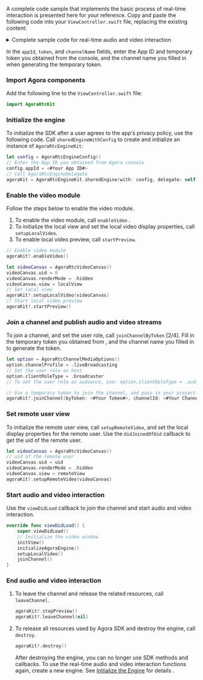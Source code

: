 <PlatformWrapper platform="ios">

A complete code sample that implements the basic process of real-time interaction is presented here for your reference. Copy and paste the following code into your `ViewController.swift` file, replacing the existing content:

<details>
<summary>Complete sample code for real-time audio and video interaction</summary>

```swift
import UIKit
import AgoraRtcKit

class ViewController: UIViewController{
    // Define localView variable
    var localView: UIView!
    // Define remoteView variable
    var remoteView: UIView!
    // Define agoraKit
    var agoraKit: AgoraRtcEngineKit!

    // Set the video window layout
    override func viewDidLayoutSubviews(){
        super.viewDidLayoutSubviews()
        remoteView.frame = self.view.bounds
        localView.frame = CGRect(x: self.view.bounds.width - 135, y: 30, width: 135, height: 240)
    }

    func initView(){
        // Initialize the remote video window
        remoteView = UIView()
        self.view.addSubview(remoteView)
        // Initialize the local video window
        localView = UIView()
        self.view.addSubview(localView)
    }
    
    func initializeAgoraEngine(){
        let config = AgoraRtcEngineConfig()
        // Enter your App ID here
        config.appId = <#Your App ID#>
        // Call AgoraRtcEngineDelegate
        agoraKit = AgoraRtcEngineKit.sharedEngine(with: config, delegate: self)
    }
    
    func setupLocalVideo(){
        // Enable video module
        agoraKit?.enableVideo()
        // Start local preview
        agoraKit?.startPreview()
        let videoCanvas = AgoraRtcVideoCanvas()
        videoCanvas.uid = 0
        videoCanvas.renderMode = .hidden
        videoCanvas.view = localView
        // Set local view
        agoraKit?.setupLocalVideo(videoCanvas)
    }
    
    func joinChannel(){
        let option = AgoraRtcChannelMediaOptions()
        // In the video call scenario, set the channel scenario to liveBroadcasting
        option.channelProfile = .liveBroadcasting
        // Set the user role as host
        option.clientRoleType = .broadcaster
        // Use a temporary token to join the channel 
        // Pass in your project's token and channel name here.
        agoraKit?.joinChannel(byToken: <#Your Token#>, channelId: <#Your Channel Name#>, uid: 0, mediaOptions: option)
    }

    override func viewDidLoad() {
        super.viewDidLoad()
        // After loading the view, you can make other settings
        // Initialize the video window
        initView()
        initializeAgoraEngine()
        setupLocalVideo()
        joinChannel()
    }
    
    func leaveChannel() {
        agoraKit?.stopPreview()
        agoraKit?.leaveChannel(nil)
        agoraKit?.destroy()
    }
}

extension ViewController: AgoraRtcEngineDelegate{
    func rtcEngine(_ engine: AgoraRtcEngineKit, didJoinedOfUid uid: UInt, elapsed: Int){
        let videoCanvas = AgoraRtcVideoCanvas()
        videoCanvas.uid = uid
        videoCanvas.renderMode = .hidden
        videoCanvas.view = remoteView
        agoraKit?.setupRemoteVideo(videoCanvas)
   }
}
```
</details>

<Admonition type="info" title="Information"> In the `appId`, `token`, and `channelName` fields, enter the App ID and temporary token you obtained from the console, and the channel name you filled in when generating the temporary token.</Admonition>

### Import Agora components

Add the following line to the `ViewController.swift` file:

```swift
import AgoraRtcKit
```

### Initialize the engine

To initialize the SDK after a user agrees to the app's privacy policy, use the following code. Call `sharedEngineWithConfig` to create and initialize an instance of `AgoraRtcEngineKit`:

```swift
let config = AgoraRtcEngineConfig()
// Enter the App ID you obtained from Agora console
config.appId = <#Your App ID#>
// Call AgoraRtcEngineDelegate
agoraKit = AgoraRtcEngineKit.sharedEngine(with: config, delegate: self)
```

### Enable the video module

Follow the steps below to enable the video module.

1. To enable the video module, call `enableVideo` .
1. To initialize the local view and set the local video display properties, call `setupLocalVideo`.
1. To enable local video preview, call `startPreview`.

```swift
// Enable video module
agoraKit?.enableVideo()

let videoCanvas = AgoraRtcVideoCanvas()
videoCanvas.uid = 0
videoCanvas.renderMode = .hidden
videoCanvas.view = localView
// Set local view
agoraKit?.setupLocalVideo(videoCanvas)
// Start local video preview
agoraKit?.startPreview()
```

### Join a channel and publish audio and video streams

To join a channel, and set the user role, call `joinChannelByToken` [2/4]. Fill in the temporary token you obtained from <Vg k="CONSOLE"/>, and the channel name you filled in to generate the token.

```swift
let option = AgoraRtcChannelMediaOptions()
option.channelProfile = .liveBroadcasting
// Set the user role as host
option.clientRoleType = .broadcaster
// To set the user role as audience, use: option.clientRoleType = .audience

// Use a temporary token to join the channel, and pass in your project's token and channel name here.
agoraKit?.joinChannel(byToken: <#Your Token#>, channelId: <#Your Channel Name#>, uid: 0, mediaOptions: option)
```

### Set remote user view
To initialize the remote user view, call `setupRemoteVideo`, and set the local display properties for the remote user. Use the `didJoinedOfUid` callback to get the uid of the remote user.

```swift
let videoCanvas = AgoraRtcVideoCanvas()
// uid of the remote user
videoCanvas.uid = uid
videoCanvas.renderMode = .hidden
videoCanvas.view = remoteView
agoraKit?.setupRemoteVideo(videoCanvas)
```

### Start audio and video interaction
Use the `viewDidLoad` callback to join the channel and start audio and video interaction.

```swift
override func viewDidLoad() {
    super.viewDidLoad()
    // Initialize the video window
    initView()
    initializeAgoraEngine()
    setupLocalVideo()
    joinChannel()
}
```

### End audio and video interaction

1. To leave the channel and release the related resources, call `leaveChannel`.

    ```swift
    agoraKit?.stopPreview()
    agoraKit?.leaveChannel(nil)
    ```

1. To release all resources used by Agora SDK and destroy the engine, call `destroy`.

    ```swift
    agoraKit?.destroy()
    ```

    <Admonition type="caution" title="caution">After destroying the engine, you can no longer use SDK methods and callbacks. To use the real-time audio and video interaction functions again, create a new engine. See [Initialize the Engine](#initialize-the-engine) for details .</Admonition>
    
</PlatformWrapper>